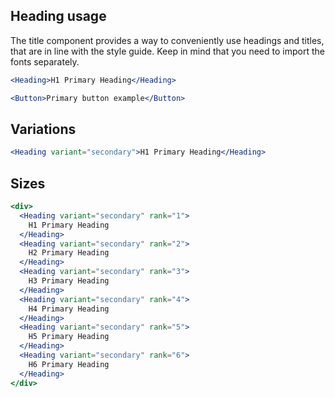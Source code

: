 
## Heading usage

The title component provides a way to conveniently use headings and titles, that are in line with the style guide. Keep in mind that you need to import the fonts separately.

```jsx
<Heading>H1 Primary Heading</Heading>
```

```jsx
<Button>Primary button example</Button>
```

## Variations

```jsx
<Heading variant="secondary">H1 Primary Heading</Heading>
```

## Sizes

```jsx
<div>
  <Heading variant="secondary" rank="1">
    H1 Primary Heading
  </Heading>
  <Heading variant="secondary" rank="2">
    H2 Primary Heading
  </Heading>
  <Heading variant="secondary" rank="3">
    H3 Primary Heading
  </Heading>
  <Heading variant="secondary" rank="4">
    H4 Primary Heading
  </Heading>
  <Heading variant="secondary" rank="5">
    H5 Primary Heading
  </Heading>
  <Heading variant="secondary" rank="6">
    H6 Primary Heading
  </Heading>
</div>
```
